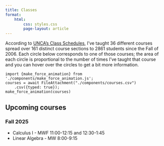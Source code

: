 ```yaml
---
title: Classes
format:
    html:
        css: styles.css
        page-layout: article
---
```


According to [UNCA's Class Schedules](https://www.unca.edu/schedules/), I've taught 36 different courses spread over 161 distinct course sections to 2861 students since the Fall of 2006. Each circle below corresponds to one of those courses; the area of each circle is proportional to the number of times I've taught that course and you can hover over the circles to get a bit more information.

```ojs
import {make_force_animation} from './components/make_force_animation.js';
courses = await FileAttachment("./components/courses.csv")
    .csv({typed: true});
make_force_animation(courses)
```

## Upcoming courses 

### Fall 2025

- Calculus I - MWF 11:00-12:15 and 12:30-1:45
- Linear Algebra - MW 8:00-9:15
